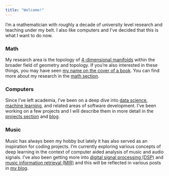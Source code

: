```yaml
---
title: "Welcome!"
---
```


I'm a mathematician with roughly a decade of university level research and teaching under my belt. 
I also like computers and I've decided that this is what I want to do now. 

### Math
My research area is the topology of [4-dimensional manifolds](https://en.wikipedia.org/wiki/4-manifold) within the broader field of geometry and topology. 
If you're also interested in these things, you may have seen [my name on the cover of a book](https://academic.oup.com/book/43693). 
You can find more about my research in the [math section](math.qmd).

### Computers
Since I've left academia, I've been on a deep dive into [data science](https://en.wikipedia.org/wiki/Data_science), [machine learning](https://en.wikipedia.org/wiki/Machine_learning), and related areas of software development. I've been working on a few projects and I will describe them in more detail in the [projects section](projects.qmd) and [blog](blog.qmd).

### Music
Music has always been my hobby but lately it has also served as an inspiration for coding projects. 
<!-- The computer aided analysis of music and audio signals is a reliable source of problems. -->
I'm currently exploring various concepts of deep learning in the context of computer aided analysis of music and audio signals.
I've also been getting more into [digital signal processing (DSP)](https://en.wikipedia.org/wiki/Digital_signal_processing) and [music information retrieval (MIR)](https://en.wikipedia.org/wiki/Music_information_retrieval) and this will be reflected in various posts in [my blog](blog.qmd).


